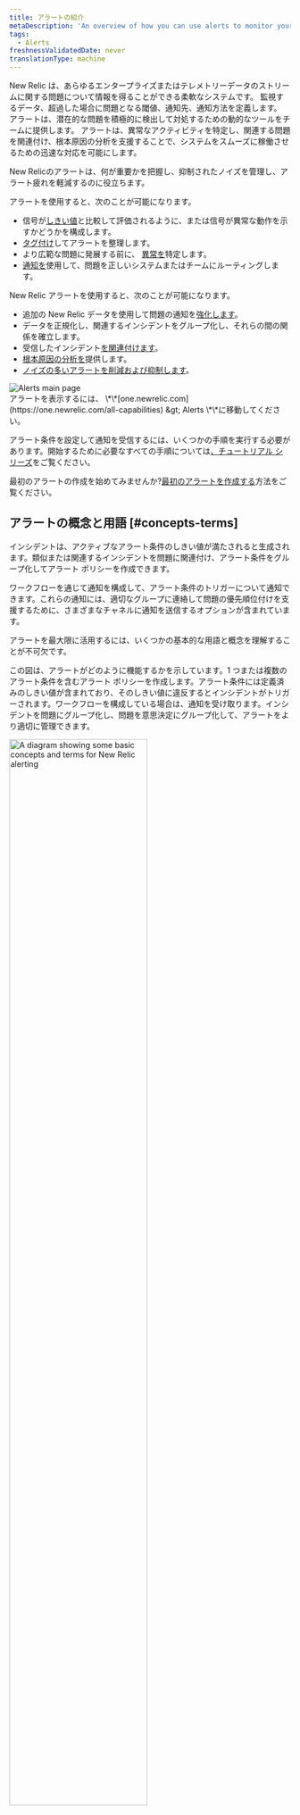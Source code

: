 ```yaml
---
title: アラートの紹介
metaDescription: 'An overview of how you can use alerts to monitor your systems and be notified when things go wrong, and when they''re starting to go wrong.'
tags:
  - Alerts
freshnessValidatedDate: never
translationType: machine
---
```


New Relic <InlinePopover type="alerts" />は、あらゆるエンタープライズまたはテレメトリーデータのストリームに関する問題について情報を得ることができる柔軟なシステムです。 監視するデータ、超過した場合に問題となる閾値、通知先、通知方法を定義します。 アラートは、潜在的な問題を積極的に検出して対処するための動的なツールをチームに提供します。 アラートは、異常なアクティビティを特定し、関連する問題を関連付け、根本原因の分析を支援することで、システムをスムーズに稼働させるための迅速な対応を可能にします。

New Relicのアラートは、何が重要かを把握し、抑制されたノイズを管理し、アラート疲れを軽減するのに役立ちます。

アラートを使用すると、次のことが可能になります。

* 信号が[しきい値](/docs/new-relic-solutions/get-started/glossary/#alert-threshold)と比較して評価されるように、または信号が異常な動作を示すかどうかを構成します。
* [タグ付け](/docs/new-relic-solutions/new-relic-one/core-concepts/use-tags-help-organize-find-your-data/#query-tags)してアラートを整理します。
* より広範な問題に発展する前に、 [異常を](/docs/alerts-applied-intelligence/applied-intelligence/anomaly-detection/anomaly-detection-applied-intelligence/)特定します。
* [通知を](/docs/alerts-applied-intelligence/notifications/intro-notifications/)使用して、問題を正しいシステムまたはチームにルーティングします。

New Relic アラートを使用すると、次のことが可能になります。

* 追加の New Relic データを使用して問題の通知を[強化します](/docs/alerts-applied-intelligence/applied-intelligence/incident-workflows/incident-workflows/#enrichments)。
* データを正規化し、関連するインシデントをグループ化し、それらの間の関係を確立します。
* 受信したインシデント[を関連付けます](/docs/alerts-applied-intelligence/applied-intelligence/incident-intelligence/change-applied-intelligence-correlation-logic-decisions/#what-is-correlaton)。
* [根本原因の分析を](/docs/alerts-applied-intelligence/applied-intelligence/incident-intelligence/Issues-and-Incident-management-and-response/#root-cause-analysis)提供します。
* [ノイズの多いアラートを削減および抑制します](/docs/alerts-applied-intelligence/applied-intelligence/incident-intelligence/change-applied-intelligence-correlation-logic-decisions/#configure-correlation)。

<img title="Alerts main page" alt="Alerts main page" src="/images/alerts_screenshot-full_alerts-and-ai-overview-page.webp" />

<figcaption>
  アラートを表示するには、 <DNT>\*\*[one.newrelic.com](https://one.newrelic.com/all-capabilities) &amp;gt; Alerts \*\*</DNT>に移動してください。
</figcaption>

アラート条件を設定して通知を受信するには、いくつかの手順を実行する必要があります。開始するために必要なすべての手順については[、チュートリアル シリーズ](/docs/tutorial-create-alerts/create-new-relic-alerts/)をご覧ください。

最初のアラートの作成を始めてみませんか?[最初のアラートを作成する](/docs/alerts-applied-intelligence/new-relic-alerts/get-started/your-first-nrql-condition/)方法をご覧ください。

## アラートの概念と用語 [#concepts-terms]

インシデントは、アクティブなアラート条件のしきい値が満たされると生成されます。類似または関連するインシデントを問題に関連付け、アラート条件をグループ化してアラート ポリシーを作成できます。

ワークフローを通じて通知を構成して、アラート条件のトリガーについて通知できます。これらの通知には、適切なグループに連絡して問題の優先順位付けを支援するために、さまざまなチャネルに通知を送信するオプションが含まれています。

アラートを最大限に活用するには、いくつかの基本的な用語と概念を理解することが不可欠です。

この図は、アラートがどのように機能するかを示しています。1 つまたは複数のアラート条件を含むアラート ポリシーを作成します。アラート条件には定義済みのしきい値が含まれており、そのしきい値に違反するとインシデントがトリガーされます。ワークフローを構成している場合は、通知を受け取ります。インシデントを問題にグループ化し、問題を意思決定にグループ化して、アラートをより適切に管理できます。

<img width="70%;" title="A diagram showing some basic concepts and terms for New Relic alerting" alt="A diagram showing some basic concepts and terms for New Relic alerting" src="/images/accounts_diagram_alerting-concepts.webp" />

<table>
  <thead>
    <tr>
      <th>
        学期
      </th>

      <th>
        説明
      </th>
    </tr>
  </thead>

  <tbody>
    <tr>
      <td>
        <DNT>
          **[Condition](/docs/alerts-applied-intelligence/new-relic-alerts/alert-conditions/create-alert-conditions/)**
        </DNT>
      </td>

      <td>
        信号に適用される 1 つ以上のしきい値の構成。しきい値に違反すると、インシデントが作成されます。
      </td>
    </tr>

    <tr>
      <td>
        <DNT>
          **[Decision](/docs/alerts-applied-intelligence/applied-intelligence/incident-intelligence/change-applied-intelligence-correlation-logic-decisions/)**
        </DNT>
      </td>

      <td>
        インシデントをより大きな問題にグループ化する論理的な操作。組み込みの決定があり、独自のカスタム決定を作成することもできます。
      </td>
    </tr>

    <tr>
      <td>
        <DNT>
          **[Destination](/docs/alerts-applied-intelligence/notifications/destinations/)**
        </DNT>
      </td>

      <td>
        お知らせを受け取るサービスです。これは、使用するサードパーティ システムの一意の識別子です。
      </td>
    </tr>

    <tr>
      <td>
        <DNT>
          **[Event](/docs/data-apis/understand-data/new-relic-data-types/#events-new-relic)**
        </DNT>
      </td>

      <td>
        New Relic アラート条件または外部監視システムによって定義された状態変化またはトリガーを示します。イベントには、影響を受けるエンティティに関する情報が含まれます。
      </td>
    </tr>

    <tr>
      <td>
        <DNT>
          **[Incident](/docs/alerts-applied-intelligence/new-relic-alerts/alert-incidents/view-event-details-incidents/)**
        </DNT>
      </td>

      <td>
        条件のしきい値に違反したときに生成されるイベント。これは、問題の症状を詳細に示す個別のイベントです。
      </td>
    </tr>

    <tr>
      <td>
        <DNT>
          **[Issue](/docs/new-relic-solutions/get-started/glossary/#issue)**
        </DNT>
      </td>

      <td>
        注意と調査が必要で、通知が発生する 1 つ以上のインシデントの収集。
      </td>
    </tr>

    <tr>
      <td>
        <DNT>
          **[Notification](/docs/alerts-applied-intelligence/notifications/intro-notifications/)**
        </DNT>
      </td>

      <td>
        インシデントが開始、承認、または終了したときに受信するメッセージ。
      </td>
    </tr>

    <tr>
      <td>
        <DNT>
          **[Policy](/docs/alerts-applied-intelligence/new-relic-alerts/alert-policies/create-edit-or-find-alert-policy/)**
        </DNT>
      </td>

      <td>
        インシデントの発生時に通知を受け取るように構成するアラート条件のグループ。
      </td>
    </tr>

    <tr>
      <td>
        <DNT>
          **[Threshold](/docs/alerts-applied-intelligence/new-relic-alerts/advanced-alerts/advanced-techniques/set-thresholds-alert-condition)**
        </DNT>
      </td>

      <td>
        インシデントをトリガーするためにデータ ソースが渡す必要がある値、およびインシデントを定義する時間関連の設定。
      </td>
    </tr>

    <tr>
      <td>
        <DNT>
          **[Workflow](/docs/alerts-applied-intelligence/applied-intelligence/incident-workflows/incident-workflows/)**
        </DNT>
      </td>

      <td>
        問題に関する通知をいつ、どこで受信するかの定義。追加および関連する New Relic データを使用して通知を充実させることができます。
      </td>
    </tr>
  </tbody>
</table>

## EU/米国のデータセンターに関する注意事項 [#eu-datacenter]

New Relic のアラート サービスは米国で実行されます。 New Relic アラートを使用することにより、お客様は New Relic がお客様のデータを米国地域に移動し、米国地域でデータを処理することに同意するものとします。 これは、New Relic の米国地域のデータセンターにデータを保存する場合でも、 [EU 地域のデータセンター](/docs/accounts/accounts-billing/account-setup/choose-your-data-center/)にデータを保存する場合でも適用されます。

New Relic を実際に試してみませんか? [無料のNew Relicアカウントにサインアップし](https://newrelic.com/signup)、[クイック リリース ガイド](/docs/new-relic-solutions/get-started/intro-new-relic/#get-started)に従って、今すぐデータを最大限に活用しましょう。 サポートが必要な場合は、アラートの作成に関する[チュートリアル シリーズ](/docs/tutorial-create-alerts/create-new-relic-alerts/)をご覧ください。

<Callout variant="tip">
  Datadog を使用してログを監視していますが、New Relic の可観測性機能を無料で試してみたいと考えていますか?[Datadog からの移行に関するガイドを参照してください](/docs/tutorial-dd-migration/migrating-from-dd)。
</Callout>